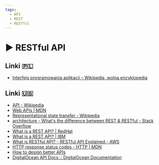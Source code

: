```yaml
---
tags:
  - API
  - REST
  - RESTful
---
```



# ▶️ RESTful API

<VimeoPlayer videoId="754503823" />

## Linki 🇵🇱

- [Interfejs programowania aplikacji – Wikipedia, wolna encyklopedia](https://pl.wikipedia.org/wiki/Interfejs_programowania_aplikacji)

## Linki 🇺🇸

- [API - Wikipedia](https://en.wikipedia.org/wiki/API)
- [Web APIs | MDN](https://developer.mozilla.org/en-US/docs/Web/API)
- [Representational state transfer - Wikipedia](https://en.wikipedia.org/wiki/Representational_state_transfer)
- [architecture - What's the difference between REST & RESTful - Stack Overflow](https://stackoverflow.com/questions/1568834/whats-the-difference-between-rest-restful)
- [What is a REST API? | RedHat](https://www.redhat.com/en/topics/api/what-is-a-rest-api)
- [What is a REST API? | IBM](https://www.ibm.com/topics/rest-apis)
- [What is RESTful API? - RESTful API Explained - AWS](https://aws.amazon.com/what-is/restful-api/)
- [HTTP response status codes - HTTP | MDN](https://developer.mozilla.org/en-US/docs/Web/HTTP/Status)
- [How to design better APIs](https://r.bluethl.net/how-to-design-better-apis)
- [DigitalOcean API Docs :: DigitalOcean Documentation](https://docs.digitalocean.com/reference/api/api-reference/#operation/oneClicks_install_kubernetes)

